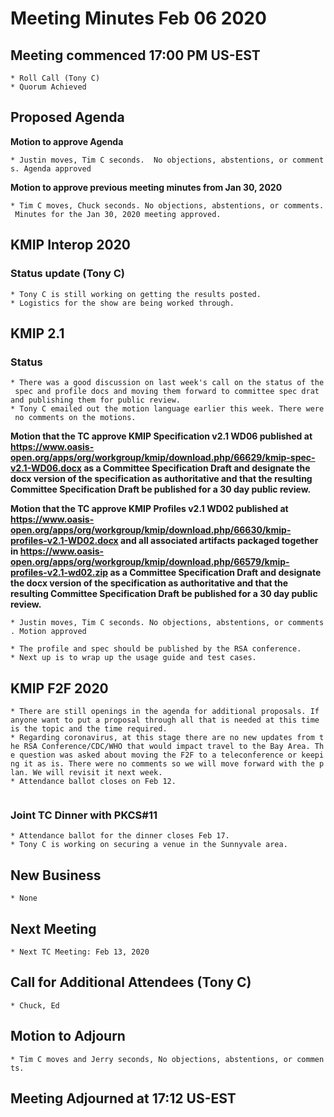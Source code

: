 = Meeting Minutes Feb 06 2020 =
== Meeting commenced 17:00 PM US-EST ==
 * Roll Call (Tony C)
 * Quorum Achieved

== Proposed Agenda ==

'''Motion to approve Agenda'''

 * Justin moves, Tim C seconds.  No objections, abstentions, or comments. Agenda approved

'''Motion to approve previous meeting minutes from Jan 30, 2020'''

 * Tim C moves, Chuck seconds. No objections, abstentions, or comments. Minutes for the Jan 30, 2020 meeting approved.

== KMIP Interop 2020 ==
=== Status update (Tony C) ===
 * Tony C is still working on getting the results posted.
 * Logistics for the show are being worked through.

== KMIP 2.1 ==
=== Status ===
 * There was a good discussion on last week's call on the status of the spec and profile docs and moving them forward to committee spec drat and publishing them for public review.
 * Tony C emailed out the motion language earlier this week. There were no comments on the motions.
 
'''Motion that the TC approve KMIP Specification v2.1 WD06 published at https://www.oasis-open.org/apps/org/workgroup/kmip/download.php/66629/kmip-spec-v2.1-WD06.docx as a Committee Specification Draft and designate the docx version of the specification as authoritative and that the resulting Committee Specification Draft be published for a 30 day public review.'''

'''Motion that the TC approve KMIP Profiles v2.1 WD02 published at https://www.oasis-open.org/apps/org/workgroup/kmip/download.php/66630/kmip-profiles-v2.1-WD02.docx and all associated artifacts packaged together in https://www.oasis-open.org/apps/org/workgroup/kmip/download.php/66579/kmip-profiles-v2.1-wd02.zip as a Committee Specification Draft and designate the docx version of the specification as authoritative and that the resulting Committee Specification Draft be published for a 30 day public review.'''

 * Justin moves, Tim C seconds. No objections, abstentions, or comments. Motion approved

 * The profile and spec should be published by the RSA conference. 
 * Next up is to wrap up the usage guide and test cases.

== KMIP F2F 2020 ==
 * There are still openings in the agenda for additional proposals. If anyone want to put a proposal through all that is needed at this time is the topic and the time required.
 * Regarding coronavirus, at this stage there are no new updates from the RSA Conference/CDC/WHO that would impact travel to the Bay Area. The question was asked about moving the F2F to a teleconference or keeping it as is. There were no comments so we will move forward with the plan. We will revisit it next week.
 * Attendance ballot closes on Feb 12.
  
=== Joint TC Dinner with PKCS#11 ===
 * Attendance ballot for the dinner closes Feb 17.
 * Tony C is working on securing a venue in the Sunnyvale area.
 
== New Business ==
 * None

== Next Meeting ==
 * Next TC Meeting: Feb 13, 2020

== Call for Additional Attendees (Tony C) ==
 * Chuck, Ed

== Motion to Adjourn ==
 * Tim C moves and Jerry seconds, No objections, abstentions, or comments.

== Meeting Adjourned at 17:12 US-EST ==
